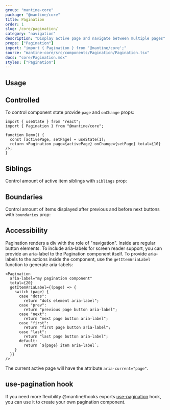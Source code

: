 ```yaml
---
group: "mantine-core"
package: "@mantine/core"
title: Pagination
order: 1
slug: /core/pagination/
category: "navigation"
description: "Display active page and navigate between multiple pages"
props: ["Pagination"]
import: "import { Pagination } from '@mantine/core';"
source: "mantine-core/src/components/Pagination/Pagination.tsx"
docs: "core/Pagination.mdx"
styles: ["Pagination"]
---
```



## Usage

<Demo data={PaginationDemos.configurator} />

## Controlled

To control component state provide `page` and `onChange` props:

```tsx
import { useState } from "react";
import { Pagination } from "@mantine/core";

function Demo() {
  const [activePage, setPage] = useState(1);
  return <Pagination page={activePage} onChange={setPage} total={10} />;
}
```

## Siblings

Control amount of active item siblings with `siblings` prop:

<Demo data={PaginationDemos.siblings} />

## Boundaries

Control amount of items displayed after previous and before next buttons with `boundaries` prop:

<Demo data={PaginationDemos.boundaries} />

## Accessibility

Pagination renders a div with the role of "navigation". Inside are regular button elements. To include aria-labels for screen reader support, you can provide an aria-label to the Pagination component itself.
To provide aria-labels to the actions inside the component, use the `getItemAriaLabel` function to generate aria-labels:

```tsx
<Pagination
  aria-label="my pagination component"
  total={20}
  getItemAriaLabel={(page) => {
    switch (page) {
      case "dots":
        return "dots element aria-label";
      case "prev":
        return "previous page button aria-label";
      case "next":
        return "next page button aria-label";
      case "first":
        return "first page button aria-label";
      case "last":
        return "last page button aria-label";
      default:
        return `${page} item aria-label`;
    }
  }}
/>
```

The current active page will have the attribute `aria-current="page"`.

## use-pagination hook

If you need more flexibility @mantine/hooks exports [use-pagination](/hooks/use-pagination/) hook,
you can use it to create your own pagination component.

